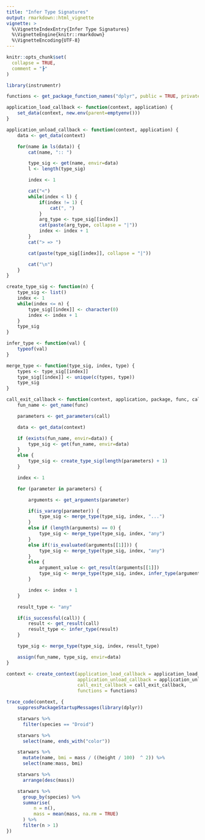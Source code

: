 ```yaml
---
title: "Infer Type Signatures"
output: rmarkdown::html_vignette
vignette: >
  %\VignetteIndexEntry{Infer Type Signatures}
  %\VignetteEngine{knitr::rmarkdown}
  %\VignetteEncoding{UTF-8}
---
```


```r
knitr::opts_chunk$set(
  collapse = TRUE,
  comment = "┣"
)
```

```r
library(instrumentr)
```

```r

functions <- get_package_function_names("dplyr", public = TRUE, private = FALSE)

application_load_callback <- function(context, application) {
    set_data(context, new.env(parent=emptyenv()))
}

application_unload_callback <- function(context, application) {
    data <- get_data(context)

    for(name in ls(data)) {
        cat(name, ":: ")

        type_sig <- get(name, envir=data)
        l <- length(type_sig)

        index <- 1

        cat("<")
        while(index < l) {
            if(index != 1) {
                cat(", ")
            }
            arg_type <- type_sig[[index]]
            cat(paste(arg_type, collapse = "|"))
            index <- index + 1
        }
        cat("> => ")

        cat(paste(type_sig[[index]], collapse = "|"))

        cat("\n")
    }
}

create_type_sig <- function(n) {
    type_sig <- list()
    index <- 1
    while(index <= n) {
        type_sig[[index]] <- character(0)
        index <- index + 1
    }
    type_sig
}

infer_type <- function(val) {
    typeof(val)
}

merge_type <- function(type_sig, index, type) {
    types <- type_sig[[index]]
    type_sig[[index]] <- unique(c(types, type))
    type_sig
}

call_exit_callback <- function(context, application, package, func, call) {
    fun_name <- get_name(func)

    parameters <- get_parameters(call)

    data <- get_data(context)

    if (exists(fun_name, envir=data)) {
        type_sig <- get(fun_name, envir=data)
    }
    else {
        type_sig <- create_type_sig(length(parameters) + 1)
    }

    index <- 1

    for (parameter in parameters) {

        arguments <- get_arguments(parameter)

        if(is_vararg(parameter)) {
            type_sig <- merge_type(type_sig, index, "...")
        }
        else if (length(arguments) == 0) {
            type_sig <- merge_type(type_sig, index, "any")
        }
        else if(!is_evaluated(arguments[[1]])) {
            type_sig <- merge_type(type_sig, index, "any")
        }
        else {
            argument_value <- get_result(arguments[[1]])
            type_sig <- merge_type(type_sig, index, infer_type(argument_value))
        }

        index <- index + 1
    }

    result_type <- "any"

    if(is_successful(call)) {
        result <- get_result(call)
        result_type <- infer_type(result)
    }

    type_sig <- merge_type(type_sig, index, result_type)

    assign(fun_name, type_sig, envir=data)
}

context <- create_context(application_load_callback = application_load_callback,
                          application_unload_callback = application_unload_callback,
                          call_exit_callback = call_exit_callback,
                          functions = functions)
```

```r
trace_code(context, {
    suppressPackageStartupMessages(library(dplyr))

    starwars %>%
      filter(species == "Droid")

    starwars %>%
      select(name, ends_with("color"))

    starwars %>%
      mutate(name, bmi = mass / ((height / 100)  ^ 2)) %>%
      select(name:mass, bmi)

    starwars %>%
      arrange(desc(mass))

    starwars %>%
      group_by(species) %>%
      summarise(
          n = n(),
          mass = mean(mass, na.rm = TRUE)
      ) %>%
      filter(n > 1)
})
```
